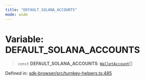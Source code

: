 ```yaml
---
title: "DEFAULT_SOLANA_ACCOUNTS"
mode: wide
---
```

  
# Variable: DEFAULT\_SOLANA\_ACCOUNTS

> `const` **DEFAULT\_SOLANA\_ACCOUNTS**: [`WalletAccount`](../WalletAccount/readme)[]

Defined in: [sdk-browser/src/turnkey-helpers.ts:485](https://github.com/tkhq/sdk/blob/94193410cf3571aa019a0b9408107eeb43e39e16/packages/sdk-browser/src/turnkey-helpers.ts#L485)
